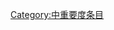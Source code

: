 {{catmore1|[[Wikipedia:性与性学专题|Wikipedia:性与性学专题]]}}
{{Articles by Importance|topic=性与性学|project=性与性学|format=TOC}}
{{emptycat}}

[[Category:中重要度条目|Category:中重要度条目]]